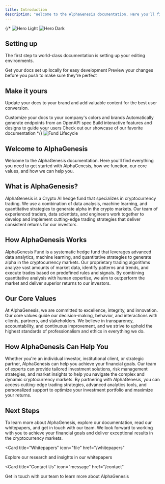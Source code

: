 ```yaml
---
title: Introduction
description: "Welcome to the AlphaGenesis documentation. Here you'll find everything you need to get started with AlphaGenesis, how we function, our core values, and how we can help you."
---
```


{/* <img
  className="block dark:hidden"
  src="/images/hero-light.svg"
  alt="Hero Light"
/>
<img
  className="hidden dark:block"
  src="/images/hero-dark.svg"
  alt="Hero Dark"
/>

## Setting up

The first step to world-class documentation is setting up your editing environments.

<CardGroup cols={2}>
  <Card
    title="Edit Your Docs"
    icon="pen-to-square"
    href="https://mintlify.com/docs/quickstart"
  >
    Get your docs set up locally for easy development
  </Card>
  <Card
    title="Preview Changes"
    icon="image"
    href="https://mintlify.com/docs/development"
  >
    Preview your changes before you push to make sure they're perfect
  </Card>
</CardGroup>

## Make it yours

Update your docs to your brand and add valuable content for the best user conversion.

<CardGroup cols={2}>
  <Card
    title="Customize Style"
    icon="palette"
    href="https://mintlify.com/docs/settings/global"
  >
    Customize your docs to your company's colors and brands
  </Card>
  <Card
    title="Reference APIs"
    icon="code"
    href="https://mintlify.com/docs/api-playground/openapi"
  >
    Automatically generate endpoints from an OpenAPI spec
  </Card>
  <Card
    title="Add Components"
    icon="screwdriver-wrench"
    href="https://mintlify.com/docs/content/components/accordions"
  >
    Build interactive features and designs to guide your users
  </Card>
  <Card
    title="Get Inspiration"
    icon="stars"
    href="https://mintlify.com/customers"
  >
    Check out our showcase of our favorite documentation
  </Card>
</CardGroup> */}

<Frame caption="Fund Lifecycle">
  <img
    className=""
    src="/images/fund-lifecycle.png"
    alt="Fund Lifecycle"
  />
</Frame>

## Welcome to AlphaGenesis

Welcome to the AlphaGenesis documentation. Here you'll find everything you need to get started with AlphaGenesis, how we function, our core values, and how we can help you.

## What is AlphaGenesis?

AlphaGenesis is a Crypto AI hedge fund that specializes in cryptocurrency trading. We use a combination of data analysis, machine learning, and quantitative strategies to generate alpha in the crypto markets. Our team of experienced traders, data scientists, and engineers work together to develop and implement cutting-edge trading strategies that deliver consistent returns for our investors.

## How AlphaGenesis Works

AlphaGenesis Fund is a systematic hedge fund that leverages advanced data analytics, machine learning, and quantitative strategies to generate alpha in the cryptocurrency markets. Our proprietary trading algorithms analyze vast amounts of market data, identify patterns and trends, and execute trades based on predefined rules and signals. By combining quantitative analysis with human expertise, we aim to outperform the market and deliver superior returns to our investors.

## Our Core Values

At AlphaGenesis, we are committed to excellence, integrity, and innovation. Our core values guide our decision-making, behavior, and interactions with clients, partners, and stakeholders. We believe in transparency, accountability, and continuous improvement, and we strive to uphold the highest standards of professionalism and ethics in everything we do.

## How AlphaGenesis Can Help You

Whether you're an individual investor, institutional client, or strategic partner, AlphaGenesis can help you achieve your financial goals. Our team of experts can provide tailored investment solutions, risk management strategies, and market insights to help you navigate the complex and dynamic cryptocurrency markets. By partnering with AlphaGenesis, you can access cutting-edge trading strategies, advanced analytics tools, and personalized support to optimize your investment portfolio and maximize your returns.


## Next Steps

To learn more about AlphaGenesis, explore our documentation, read our whitepapers, and get in touch with our team. We look forward to working with you to achieve your financial goals and deliver exceptional results in the cryptocurrency markets.


<CardGroup>


<Card
  title="Whitepapers"
  icon="file"
  href="/whitepapers"
>
  Explore our research and insights in our whitepapers
</Card>

<Card
  title="Contact Us"
  icon="message"
  href="/contact"
>

  Get in touch with our team to learn more about AlphaGenesis

</Card>

</CardGroup>